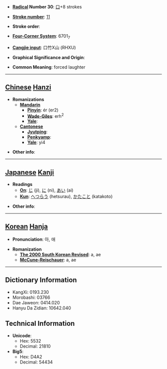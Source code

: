 * '''[[Wiktionary:Chinese radical index| Radical]] Number 30''': [[Wiktionary:Chinese radical index 口|口]]+8 strokes

* '''[[Wiktionary:Chinese total strokes index|Stroke number]]''': [[Wiktionary:Chinese total strokes index 11|11]]

* '''Stroke order''': 

* '''[[Wiktionary:Chinese four corner index|Four-Corner System]]''': 6701<sub>7</sub>

* '''[[Wiktionary:Chinese Cangjie index|Cangjie input]]''': 口竹X山 (RHXU)

* '''Graphical Significance and Origin''': 

* '''Common Meaning''': forced laughter

----

== [[Chinese]] [[Hanzi]] ==

* '''Romanizations'''
** '''[[Mandarin]]'''
*** '''[[Pinyin]]''': ér (er2)
*** '''[[Wade-Giles]]''': erh<sup>2</sup>
*** '''[[Yale]]''': 
** '''[[Cantonese]]'''
*** '''[[Jyutping]]''':
*** '''[[Penkyamp]]''': 
*** '''[[Yale]]''': yi4

* '''Other info''': 

----

== [[Japanese]] [[Kanji]] ==

* '''Readings'''
** '''[[On]]''': [[じ]] (ji), [[に]] (ni), [[あい]] (ai)
** '''[[Kun]]''': [[へつらう]] (hetsurau), [[かたこと]] (katakoto)

* '''Other info''':  

----

== [[Korean]] [[Hanja]] ==

* '''Pronunciation''': 아, 애

* '''Romanization'''
** '''[[The 2000 South Korean Revised Romanization|The 2000 South Korean Revised]]''': a, ae
** '''[[McCune-Reischauer]]''': a, ae

----

== Dictionary Information ==

* KangXi: 0193.230
* Morobashi: 03766
* Dae Jaweon: 0414.020
* Hanyu Da Zidian: 10642.040

== Technical Information ==

* '''Unicode''':
** Hex: 5532
** Decimal: 21810
* '''Big5''':
** Hex: D4A2
** Decimal: 54434
